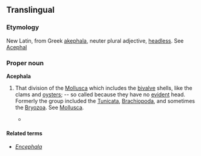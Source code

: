 ==Translingual==

===Etymology===
New Latin, from Greek [[akephala]], neuter plural adjective, [[headless]]. See [[Acephal]]

===Proper noun===
'''Acephala''' 

# {{zoology}} That division of the [[Mollusca]] which includes the [[bivalve]] shells, like the clams and [[oyster]]s; -- so called because they have no [[evident]] head. Formerly the group included the [[Tunicata]], [[Brachiopoda]], and sometimes the [[Bryozoa]]. See [[Mollusca]].
#*{{quote-book
 | author  = Philip Henry Gosse 
 | title   =[[s:Natural History, Mollusca|Natural History]]
 | year    = 1854
 | page    = 57
 | passage = Naturalists arrange the Mollusca in six classes, named ''Cephalopoda'', ''Pteropoda'', ''Gasteropoda'', ''Conchifera'', ''Brachiopoda'', and ''Tunicata''. Of these the first three are sometimes distinguished as ''[[Encephala]]'', or furnished with a head; the last three as '''''Acephala''''', being destitute of that organ.
}}

====Related terms====
* ''[[Encephala]]''